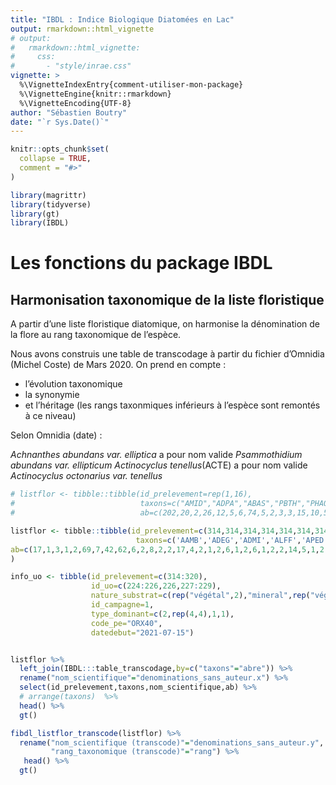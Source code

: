 ```yaml
---
title: "IBDL : Indice Biologique Diatomées en Lac"
output: rmarkdown::html_vignette
# output: 
#   rmarkdown::html_vignette:
#     css:
#       - "style/inrae.css"
vignette: >
  %\VignetteIndexEntry{comment-utiliser-mon-package}
  %\VignetteEngine{knitr::rmarkdown}
  %\VignetteEncoding{UTF-8}
author: "Sébastien Boutry"
date: "`r Sys.Date()`"
---
```


```r
knitr::opts_chunk$set(
  collapse = TRUE,
  comment = "#>"
)
```

```r
library(magrittr)
library(tidyverse)
library(gt)
library(IBDL)
```

# Les fonctions du package IBDL

## Harmonisation taxonomique de la liste floristique

A partir d'une liste floristique diatomique, on harmonise la dénomination de la flore au rang taxonomique de l'espèce.

Nous avons construis une table de transcodage à partir du fichier d'Omnidia (Michel Coste) de Mars 2020.
On prend en compte :

- l'évolution taxonomique 
- la synonymie
- et l'héritage (les rangs taxonmiques inférieurs à l'espèce sont remontés à ce niveau)

Selon Omnidia (date) :

*Achnanthes abundans var. elliptica* a pour nom valide *Psammothidium abundans var. ellipticum*
*Actinocyclus tenellus*(ACTE) a pour nom valide *Actinocyclus octonarius var. tenellus*



```r
# listflor <- tibble::tibble(id_prelevement=rep(1,16),
#                            taxons=c("AMID","ADPA","ABAS","PBTH","PHAO","PSDG","NXDS","GLAT","DSTE","RABB","COCE","ENCM","PSBR","PLTD","ADEU","AUPU"),
#                            ab=c(202,20,2,26,12,5,6,74,5,2,3,3,15,10,5,20))

listflor <- tibble::tibble(id_prelevement=c(314,314,314,314,314,314,314,314,314,314,314,314,314,314,314,314,314,314,314,314,314,314,314,314,314,314,314,314,314,314,314,315,315,315,315,315,315,315,315,315,315,315,315,315,315,315,315,315,315,315,315,315,315,316,316,316,316,316,316,316,316,316,316,316,316,316,316,316,316,316,316,316,316,316,316,316,316,316,316,316,316,316,316,316,316,316,317,317,317,317,317,317,317,317,317,317,317,317,317,317,317,317,317,317,317,317,317,317,317,317,317,317,317,317,317,317,317,317,317,317,317,317,317,317,317,317,317,317,317,317,317,318,318,318,318,318,318,318,318,318,318,318,318,318,318,318,318,318,318,318,318,318,318,318,318,318,318,318,318,318,318,318,318,318,318,318,318,318,319,319,319,319,319,319,319,319,319,319,319,319,319,319,319,319,319,319,319,319,319,319,319,319,319,319,319,319,319,319,319,320,320,320,320,320,320,320,320,320,320,320,320,320,320,320,320,320,320,320,320,320,320,320,320,320,320),
                            taxons=c('AAMB','ADEG','ADMI','ALFF','APED','AUAJ','AUGR','AUPU','CMED','CMEN','DPST','ENMI','ESLE','EUNO','FCVA','FPEC','GANG','GAUR','GMIN','GPAR','NACI','NADA','NCPL','NCTE','NIGR','NPAL','NPML','NSUA','RABB','SPUP','STRU','AAMB','ADCS','ADMI','AMUZ','AUAJ','AUGR','CMED','ENMI','EOMI','FRAG','GBOB','GPAR','NAGN','NCPL','NCRY','NDIS','NFIL','NIGR','NPAL','NPML','NSIA','STRU','AAMB','ADEG','ADMI','ALFF','AMUZ','AUAJ','AUPU','CMED','CMEN','ENMI','EOMI','ESBM','ESLE','FPEC','GAUR','GBOB','GMIN','GPAR','MPMI','NACI','NCRY','NCTE','NIGR','NIVA','NPAL','NPML','NSIA','NSUA','NVEN','SBRV','SPUP','SSEM','STRU','AAMB','ACOP','ADEU','ADRI','ALFF','APED','AUAJ','AUGR','AUPU','CEUG','CMED','ENMI','ENNG','EOMI','ESBM','FCVA','FPEC','FPIN','GBOB','GMIN','GPAR','GPRI','KOBG','MPMI','MVAR','NAGN','NAMP','NANT','NCPL','NCRY','NCTE','NDIS','NGRE','NIGR','NINC','NPAL','NPML','NRCH','NSTS','NTPT','PLFR','PTDE','RSIN','SSVE','STRU','AAMB','ADMI','AMUZ','AUAJ','AUGR','AUPU','CCOS','CMED','CMEN','DPST','DSTE','ENMI','EOMI','ESLE','ESUM','FCVA','FDEL','FPEC','FRAG','GBOB','GMIN','GOMP','GPAR','GPRI','MVAR','NACI','NCPL','NIGR','NPAD','NPAL','NPML','NSIA','NSUA','PLHU','SEXG','SSLE','STRU','AAMB','ADEU','ADMI','AMUZ','AUAJ','AUGR','AUPU','CDUB','CMED','ENMI','ESLE','EUNO','FCVA','FPIN','FPRU','FRAG','GMIN','GOMP','GPAR','NACI','NCPL','NIGR','NINT','NPAD','NPAL','NPML','NSUA','PINU','SPUP','SSLE','STRU','AAMB','ADMI','AUAJ','AUPU','CMED','CMEN','EMIN','ENMI','ESLE','EUNO','FRUM','GAUR','GBOB','GMIN','GOMP','GPAR','MVAR','NACI','NCRY','NIGR','NPAD','NPAL','NPML','NSUA','SPUP','STRU'),
ab=c(17,1,3,1,2,69,7,42,62,6,2,8,2,2,17,4,2,1,2,6,1,2,6,1,2,2,14,5,1,2,110,2,1,9,2,17,2,8,25,4,286,4,2,2,2,2,1,1,1,12,7,1,11,1,3,11,6,5,52,2,16,5,8,132,1,28,6,2,11,2,1,15,11,13,4,1,3,2,13,4,6,2,1,4,6,25,3,2,2,1,4,12,22,1,6,4,13,59,2,5,18,4,19,4,23,13,12,3,4,6,5,1,2,2,2,4,2,1,1,1,29,26,2,2,47,1,2,2,6,1,19,3,7,1,31,1,10,2,8,7,5,2,16,1,38,1,4,2,15,64,4,10,29,7,3,1,41,6,19,1,51,2,5,6,2,1,1,1,5,1,2,3,48,1,13,1,12,15,41,3,3,1,6,8,4,60,23,18,2,3,1,11,81,2,9,2,2,1,19,5,1,22,15,11,1,8,9,25,5,2,4,6,2,179,46,1,15,3,1,1,24,2,4,2,14)
) 

info_uo <- tibble(id_prelevement=c(314:320),
                  id_uo=c(224:226,226,227:229),
                  nature_substrat=c(rep("végétal",2),"mineral",rep("végétal",4)),
                  id_campagne=1,
                  type_dominant=c(2,rep(4,4),1,1),
                  code_pe="ORX40",
                  datedebut="2021-07-15")


listflor %>% 
  left_join(IBDL:::table_transcodage,by=c("taxons"="abre")) %>% 
  rename("nom_scientifique"="denominations_sans_auteur.x") %>% 
  select(id_prelevement,taxons,nom_scientifique,ab) %>% 
  # arrange(taxons)  %>% 
  head() %>% 
  gt()

fibdl_listflor_transcode(listflor) %>% 
  rename("nom_scientifique (transcode)"="denominations_sans_auteur.y",
         "rang_taxonomique (transcode)"="rang") %>% 
   head() %>% 
  gt()
```



```r

```

